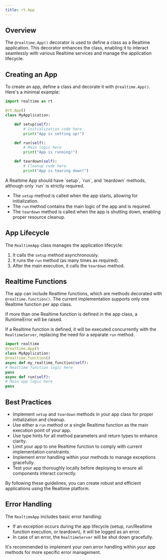 ```yaml
---
title: rt.App
---
```


## Overview

The `@realtime.App()` decorator is used to define a class as a Realtime application. This decorator enhances the class, enabling it to interact seamlessly with various Realtime services and manage the application lifecycle.

## Creating an App

To create an app, define a class and decorate it with `@realtime.App()`. Here's a minimal example:

```python
import realtime as rt

@rt.App()
class MyApplication:

    def setup(self):
        # Initialization code here
        print("App is setting up!")

    def run(self):
        # Main logic here
        print("App is running!")

    def teardown(self):
        # Cleanup code here
        print("App is tearing down!")
```

<Info>
  A Realtime App should have `setup`, `run`, and `teardown` methods, although
  only `run` is strictly required.
</Info>

- The `setup` method is called when the app starts, allowing for initialization.
- The `run` method contains the main logic of the app and is required.
- The `teardown` method is called when the app is shutting down, enabling proper resource cleanup.

## App Lifecycle

The `RealtimeApp` class manages the application lifecycle:

1. It calls the `setup` method asynchronously.
2. It runs the `run` method (as many times as required).
3. After the main execution, it calls the `teardown` method.

## Realtime Functions

The app can include Realtime functions, which are methods decorated with `@realtime.function()`. The current implementation supports only one Realtime function per app class.

<Warning>
  If more than one Realtime function is defined in the app class, a RuntimeError
  will be raised.
</Warning>

If a Realtime function is defined, it will be executed concurrently with the `RealtimeServer`, replacing the need for a separate `run` method.

```python
import realtime
@realtime.App()
class MyApplication:
@realtime.function()
async def my_realtime_function(self):
# Realtime function logic here
pass
async def run(self):
# Main app logic here
pass
```

## Best Practices

- Implement `setup` and `teardown` methods in your app class for proper initialization and cleanup.
- Use either a `run` method or a single Realtime function as the main execution point of your app.
- Use type hints for all method parameters and return types to enhance clarity.
- Limit your app to one Realtime function to comply with current implementation constraints.
- Implement error handling within your methods to manage exceptions gracefully.
- Test your app thoroughly locally before deploying to ensure all components interact correctly.

By following these guidelines, you can create robust and efficient applications using the Realtime platform.

## Error Handling

The `RealtimeApp` includes basic error handling:

- If an exception occurs during the app lifecycle (setup, run/Realtime function execution, or teardown), it will be logged as an error.
- In case of an error, the `RealtimeServer` will be shut down gracefully.

It's recommended to implement your own error handling within your app methods for more specific error management.
